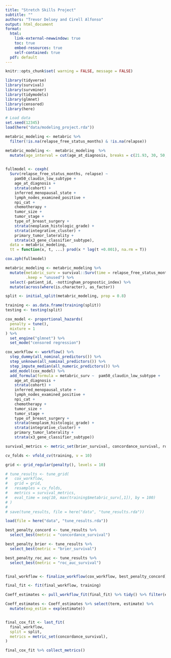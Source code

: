 ```yaml
---
title: "Stretch Skills Project"
subtitle: ""
authors: "Trevor Delsey and Cirell Alfonso"
output: html_document
format: 
  html: 
    link-external-newwindow: true
    toc: true
    embed-resources: true
    self-contained: true
  pdf: default 
---
```


```r
knitr::opts_chunk$set( warning = FALSE, message = FALSE)
```
``` r
library(tidyverse)
library(survival)
library(survminer)
library(tidymodels)
library(glmnet)
library(censored)
library(here)
```

```r
# Load data
set.seed(12345)
load(here("data/modeling_project.rda"))

metabric_modeling <- metabric %>% 
  filter(!is.na(relapse_free_status_months) & !is.na(relapse))

```

```r

metabric_modeling <-  metabric_modeling  %>% 
  mutate(age_interval = cut(age_at_diagnosis, breaks = c(21.93, 30, 50, 70, 96.29)))
  

fullmodel <- coxph(
  Surv(relapse_free_status_months, relapse) ~ 
    pam50_claudin_low_subtype +
    age_at_diagnosis +
    strata(cohort) +
    inferred_menopausal_state +
    lymph_nodes_examined_positive +
    npi_cat +
    chemotherapy +
    tumor_size +
    tumor_stage +
    type_of_breast_surgery + 
    strata(neoplasm_histologic_grade) +
    strata(integrative_cluster) +
    primary_tumor_laterality +
    strata(x3_gene_classifier_subtype),
  data = metabric_modeling, 
  tt = function(x, t, ...) prod(x * log(t +0.001), na.rm = T))

cox.zph(fullmodel)

metabric_modeling <- metabric_modeling %>% 
  mutate(metabric_surv = survival::Surv(time = relapse_free_status_months + .001, event = relapse == 1), 
         .keep = "unused") %>% 
  select(-patient_id, -nottingham_prognostic_index) %>% 
  mutate(across(where(is.character), as_factor)) 

```

```r
split <- initial_split(metabric_modeling, prop = 0.8)

training <- as.data.frame(training(split))
testing <- testing(split)

```

```r
cox_model <- proportional_hazards(
  penalty = tune(), 
  mixture = 1
) %>% 
  set_engine("glmnet") %>% 
  set_mode("censored regression")

```

```r
cox_workflow <- workflow() %>%
  step_dummy(all_nominal_predictors()) %>% 
  step_unknown(all_nominal_predictors()) %>% 
  step_impute_median(all_numeric_predictors()) %>% 
  add_model(cox_model) %>% 
  add_formula(formula = metabric_surv ~  pam50_claudin_low_subtype +
    age_at_diagnosis +
    strata(cohort) +
    inferred_menopausal_state +
    lymph_nodes_examined_positive +
    npi_cat +
    chemotherapy +
    tumor_size +
    tumor_stage +
    type_of_breast_surgery + 
    strata(neoplasm_histologic_grade) +
    strata(integrative_cluster) +
    primary_tumor_laterality +
    strata(x3_gene_classifier_subtype))


```

```r
survival_metrics <- metric_set(brier_survival, concordance_survival, roc_auc_survival)

cv_folds <- vfold_cv(training, v = 10)

grid <- grid_regular(penalty(), levels = 10)

# tune_results <- tune_grid(
#   cox_workflow,
#   grid = grid,
#   resamples = cv_folds,
#   metrics = survival_metrics,
#   eval_time = seq(10, max(training$metabric_surv[,1]), by = 100)
# )
# 
# save(tune_results, file = here("data", "tune_results.rda"))

load(file = here("data", "tune_results.rda"))

best_penalty_concord <- tune_results %>%
  select_best(metric = "concordance_survival")

best_penalty_brier <- tune_results %>%
  select_best(metric = "brier_survival")

best_penalty_roc_auc <- tune_results %>%
  select_best(metric = "roc_auc_survival")



```

```r
final_workflow <- finalize_workflow(cox_workflow, best_penalty_concord)

final_fit <- fit(final_workflow, training)

Coeff_estimates <- pull_workflow_fit(final_fit) %>% tidy() %>% filter(estimate != 0)

Coeff_estimates <- Coeff_estimates %>% select(term, estimate) %>% 
  mutate(exp_estim = exp(estimate))


final_cox_fit <- last_fit(
  final_workflow, 
  split = split,
  metrics = metric_set(concordance_survival), 
)

final_cox_fit %>% collect_metrics()
```


